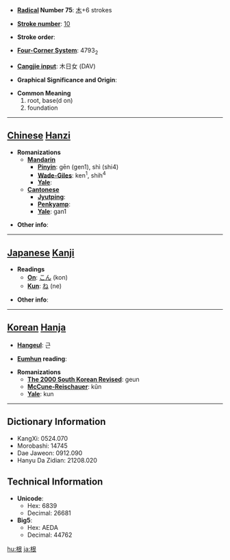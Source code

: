 * '''[[Wiktionary:Chinese radical index| Radical]] Number 75''': [[Wiktionary:Chinese radical index 木|木]]+6 strokes

* '''[[Wiktionary:Chinese total strokes index|Stroke number]]''': [[Wiktionary:Chinese total strokes index 10|10]]

* '''Stroke order''': 

* '''[[Wiktionary:Chinese four corner index|Four-Corner System]]''': 4793<sub>2</sub>

* '''[[Wiktionary:Chinese Cangjie index|Cangjie input]]''': 木日女 (DAV)

* '''Graphical Significance and Origin''': 

* '''Common Meaning'''
*#root, base(d on)
*# foundation


----

== [[Chinese]] [[Hanzi]] ==

* '''Romanizations'''
** '''[[Mandarin]]'''
*** '''[[Pinyin]]''': gēn (gen1), shì (shi4)
*** '''[[Wade-Giles]]''': ken<sup>1</sup>, shih<sup>4</sup>
*** '''[[Yale]]''': 
** '''[[Cantonese]]'''
*** '''[[Jyutping]]''':
*** '''[[Penkyamp]]''': 
*** '''[[Yale]]''': gan1

* '''Other info''': 

----

== [[Japanese]] [[Kanji]] ==

* '''Readings'''
** '''[[On]]''': [[こん]] (kon)
** '''[[Kun]]''': [[ね]] (ne)

* '''Other info''':  

----

== [[Korean]] [[Hanja]] ==

* '''[[Hangeul]]''': 근

* '''[[Eumhun]] reading''': 

* '''Romanizations'''
** '''[[The 2000 South Korean Revised Romanization|The 2000 South Korean Revised]]''': geun
** '''[[McCune-Reischauer]]''': kŭn
** '''[[Yale]]''': kun

----

== Dictionary Information ==

* KangXi: 0524.070
* Morobashi: 14745
* Dae Jaweon: 0912.090
* Hanyu Da Zidian: 21208.020

== Technical Information ==

* '''Unicode''':
** Hex: 6839
** Decimal: 26681
* '''Big5''':
** Hex: AEDA
** Decimal: 44762

[[hu:根]]
[[ja:根]]